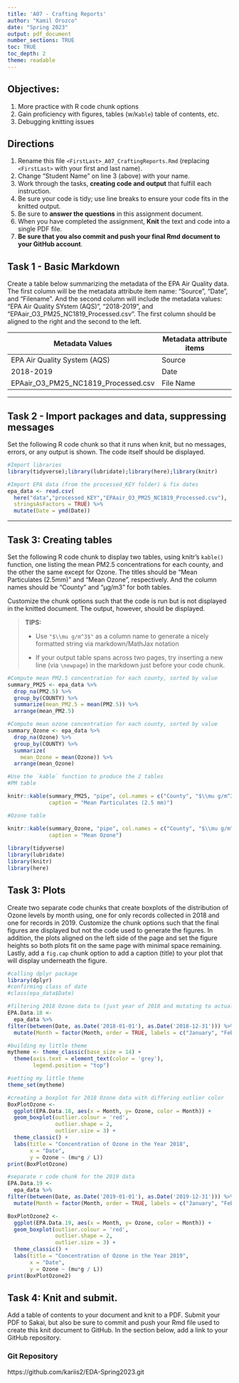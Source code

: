```yaml
---
title: 'A07 - Crafting Reports'
author: "Kamil Orozco" 
date: "Spring 2023"
output: pdf_document
number_sections: TRUE
toc: TRUE
toc_depth: 2
theme: readable 
---
```


## Objectives:

1.  More practice with R code chunk options
2.  Gain proficiency with figures, tables (w/`Kable`) table of contents, etc.
3.  Debugging knitting issues

## Directions

1.  Rename this file `<FirstLast>_A07_CraftingReports.Rmd` (replacing `<FirstLast>` with your first and last name).
2.  Change "Student Name" on line 3 (above) with your name.
3.  Work through the tasks, **creating code and output** that fulfill each instruction.
4.  Be sure your code is tidy; use line breaks to ensure your code fits in the knitted output.
5.  Be sure to **answer the questions** in this assignment document.
6.  When you have completed the assignment, **Knit** the text and code into a single PDF file.
7.  **Be sure that you also commit and push your final Rmd document to your GitHub account**.

## Task 1 - Basic Markdown

Create a table below summarizing the metadata of the EPA Air Quality data. The first column will be the metadata attribute item name: "Source", "Date", and "Filename". And the second column will include the metadata values: "EPA Air Quality SYstem (AQS)", "2018-2019", and "EPAair_O3_PM25_NC1819_Processed.csv". The first column should be aligned to the right and the second to the left.

| Metadata Values                     | Metadata attribute items |
|-------------------------------------|--------------------------|
| EPA Air Quality System (AQS)        | Source                   |
| 2018-2019                           | Date                     |
| EPAair_O3_PM25_NC1819_Processed.csv | File Name                |

------------------------------------------------------------------------

## Task 2 - Import packages and data, suppressing messages

Set the following R code chunk so that it runs when knit, but no messages, errors, or any output is shown. The code itself should be displayed.

```r
#Import libraries
library(tidyverse);library(lubridate);library(here);library(knitr)

#Import EPA data (from the processed_KEY folder) & fix dates
epa_data <- read.csv(
  here("data","processed_KEY","EPAair_O3_PM25_NC1819_Processed.csv"),
  stringsAsFactors = TRUE) %>% 
  mutate(Date = ymd(Date))
```

------------------------------------------------------------------------

## Task 3: Creating tables

Set the following R code chunk to display two tables, using knitr's `kable()` function, one listing the mean PM2.5 concentrations for each county, and the other the same except for Ozone. The titles should be "Mean Particulates (2.5mm)" and "Mean Ozone", respectively. And the column names should be "County" and "µg/m3" for both tables.

Customize the chunk options such that the code is run but is not displayed in the knitted document. The output, however, should be displayed.

> **TIPS:**
>
> -   Use `"$\\mu g/m^3$"` as a column name to generate a nicely formatted string via markdown/MathJax notation
>
> -   If your output table spans across two pages, try inserting a new line (via `\newpage`) in the markdown just before your code chunk.

```r
#Compute mean PM2.5 concentration for each county, sorted by value
summary_PM25 <- epa_data %>% 
  drop_na(PM2.5) %>% 
  group_by(COUNTY) %>% 
  summarize(mean_PM2.5 = mean(PM2.5)) %>% 
  arrange(mean_PM2.5)

#Compute mean ozone concentration for each county, sorted by value
summary_Ozone <- epa_data %>% 
  drop_na(Ozone) %>% 
  group_by(COUNTY) %>% 
  summarize(
    mean_Ozone = mean(Ozone)) %>% 
  arrange(mean_Ozone)

#Use the `kable` function to produce the 2 tables
#PM table

knitr::kable(summary_PM25, "pipe", col.names = c("County", "$\\mu g/m^3$"), 
             caption = "Mean Particulates (2.5 mm)")

#Ozone table

knitr::kable(summary_Ozone, "pipe", col.names = c("County", "$\\mu g/m^3$"),
             caption = "Mean Ozone")
  
library(tidyverse)
library(lubridate)
library(knitr)
library(here)
```

\newpage

## Task 3: Plots

Create two separate code chunks that create boxplots of the distribution of Ozone levels by month using, one for only records collected in 2018 and one for records in 2019. Customize the chunk options such that the final figures are displayed but not the code used to generate the figures. In addition, the plots aligned on the left side of the page and set the figure heights so both plots fit on the same page with minimal space remaining. Lastly, add a `fig.cap` chunk option to add a caption (title) to your plot that will display underneath the figure.

```r

#calling dplyr package
library(dplyr)
#confirming class of date
#class(epa_data$Date)

#filtering 2018 Ozone data to (just year of 2018 and mutating to actual factor month names)
EPA.Data.18 <-
  epa_data %>%
filter(between(Date, as.Date('2018-01-01'), as.Date('2018-12-31'))) %>%
  mutate(Month = factor(Month, order = TRUE, labels = c("January", "February", "March", "April", "May", "June", "July", "August", "September", "October", "November", "December")))

#building my little theme
mytheme <- theme_classic(base_size = 14) +
  theme(axis.text = element_text(color = 'grey'),
        legend.position = "top")

#setting my little theme
theme_set(mytheme)

#creating a boxplot for 2018 Ozone data with differing outlier color  
BoxPlotOzone <-
  ggplot(EPA.Data.18, aes(x = Month, y= Ozone, color = Month)) +
  geom_boxplot(outlier.colour = 'red',
               outlier.shape = 2,
               outlier.size = 3) +
  theme_classic() +
  labs(title = "Concentration of Ozone in the Year 2018",
       x = "Date",
       y = Ozone ~ (mu*g / L))
print(BoxPlotOzone)
```


```r
#separate r code chunk for the 2019 data
EPA.Data.19 <-
  epa_data %>%
filter(between(Date, as.Date('2019-01-01'), as.Date('2019-12-31'))) %>%
  mutate(Month = factor(Month, order = TRUE, labels = c("January", "February", "March", "April", "May", "June", "July", "August", "September", "October", "November", "December")))

BoxPlotOzone2 <-
  ggplot(EPA.Data.19, aes(x = Month, y= Ozone, color = Month)) +
  geom_boxplot(outlier.colour = 'red',
               outlier.shape = 2,
               outlier.size = 3) +
  theme_classic() +
  labs(title = "Concentration of Ozone in the Year 2019",
       x = "Date",
       y = Ozone ~ (mu*g / L))
print(BoxPlotOzone2)

```

\newpage

## Task 4: Knit and submit.

Add a table of contents to your document and knit to a PDF. Submit your PDF to Sakai, but also be sure to commit and push your Rmd file used to create this knit document to GitHub. In the section below, add a link to your GitHub repository.

### Git Repository
https://github.com/kariis2/EDA-Spring2023.git
